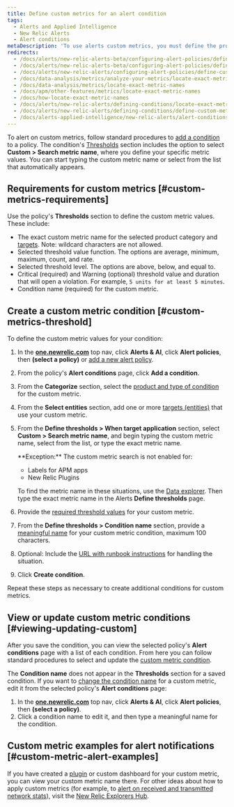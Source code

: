 ```yaml
---
title: Define custom metrics for an alert condition
tags:
  - Alerts and Applied Intelligence
  - New Relic Alerts
  - Alert conditions
metaDescription: 'To use alerts custom metrics, you must define the product and entity, select the exact custom metric name, and define the thresholds.'
redirects:
  - /docs/alerts/new-relic-alerts-beta/configuring-alert-policies/defining-custom-metrics-alert-condition
  - /docs/alerts/new-relic-alerts-beta/configuring-alert-policies/define-custom-metrics-alert-condition
  - /docs/alerts/new-relic-alerts/configuring-alert-policies/define-custom-metrics-alert-condition
  - /docs/data-analysis/metrics/analyze-your-metrics/locate-exact-metric-names
  - /docs/data-analysis/metrics/locate-exact-metric-names
  - /docs/apm/other-features/metrics/locate-exact-metric-names
  - /docs/how-locate-exact-metric-names
  - /docs/alerts/new-relic-alerts/defining-conditions/locate-exact-metric-names
  - /docs/alerts/new-relic-alerts/defining-conditions/define-custom-metrics-alert-condition
  - /docs/alerts-applied-intelligence/new-relic-alerts/alert-conditions/define-custom-metrics-alert-condition
---
```


To alert on custom metrics, follow standard procedures to [add a condition](/docs/alerts/new-relic-alerts-beta/configuring-alert-policies/define-alert-conditions) to a policy. The condition's [Thresholds](/docs/alerts/new-relic-alerts-beta/configuring-alert-policies/define-thresholds-trigger-alert) section includes the option to select **Custom > Search metric name**, where you define your specific metric values. You can start typing the custom metric name or select from the list that automatically appears.

## Requirements for custom metrics [#custom-metrics-requirements]

Use the policy's **Thresholds** section to define the custom metric values. These include:

* The exact custom metric name for the selected product category and [targets](/docs/alerts/new-relic-alerts-beta/configuring-alert-policies/select-product-targets-alert-condition). Note: wildcard characters are not allowed.
* Selected threshold value function. The options are average, minimum, maximum, count, and rate.
* Selected threshold level. The options are above, below, and equal to.
* Critical (required) and Warning (optional) threshold value and duration that will open a violation. For example, `5 units for at least 5 minutes`.
* Condition name (required) for the custom metric.

## Create a custom metric condition [#custom-metrics-threshold]

To define the custom metric values for your condition:

1. In the **[one.newrelic.com](https://one.newrelic.com/ "Link opens in a new window.")** top nav, click **Alerts & AI**, click **Alert policies**, then **(select a policy)** or [add a new alert policy](/docs/alerts/new-relic-alerts-beta/configuring-alert-policies/name-or-rename-alert-policy).
2. From the policy's **Alert conditions** page, click **Add a condition**.
3. From the **Categorize** section, select the [product and type of condition](/docs/alerts/new-relic-alerts-beta/configuring-alert-policies/define-alert-conditions) for the custom metric.
4. From the **Select entities** section, add one or more [targets (entities)](/docs/alerts/new-relic-alerts-beta/configuring-alert-policies/select-product-targets-alert-condition) that use your custom metric.
5. From the **Define thresholds > When target application** section, select **Custom > Search metric name**, and begin typing the custom metric name, select from the list, or type the exact metric name.

   <Callout variant="tip">
     **Exception:** The custom metric search is not enabled for:

     * Labels for APM apps
     * New Relic Plugins

     To find the metric name in these situations, use the [Data explorer](/docs/insights/use-insights-ui/explore-data/metric-explorer-search-chart-metrics-sent-new-relic-agents). Then type the exact metric name in the Alerts **Define thresholds** page.
   </Callout>
6. Provide the [required threshold values](#custom-metrics-requirements) for your custom metric.
7. From the **Define thresholds > Condition name** section, provide a [meaningful name](/docs/alerts/new-relic-alerts-beta/configuring-alert-policies/define-alert-conditions#best-practices-conditions) for your custom metric condition, maximum 100 characters.
8. Optional: Include the [URL with runbook instructions](/docs/alerts/new-relic-alerts-beta/reviewing-alert-incidents/provide-runbook-instructions-alerts) for handling the situation.
9. Click **Create condition**.

Repeat these steps as necessary to create additional conditions for custom metrics.

## View or update custom metric conditions [#viewing-updating-custom]

After you save the condition, you can view the selected policy's **Alert conditions** page with a list of each condition. From here you can follow standard procedures to select and update the [custom metric condition](#custom-metrics-threshold).

The **Condition name** does not appear in the **Thresholds** section for a saved condition. If you want to [change the condition name](/docs/alerts/new-relic-alerts-beta/configuring-alert-policies/define-alert-conditions#rename-condition) for a custom metric, edit it from the selected policy's **Alert conditions** page:

1. In the **[one.newrelic.com](https://one.newrelic.com/ "Link opens in a new window.")** top nav, click **Alerts & AI**, click **Alert policies**, then **(select a policy)**.
2. Click a condition name to edit it, and then type a meaningful name for the condition.

## Custom metric examples for alert notifications [#custom-metric-alert-examples]

If you have created a [plugin](/docs/plugins/developing-plugins/structuring-your-plugin/creating-summary-metrics-plugins) or custom dashboard for your custom metric, you can view your custom metric name there. For other ideas about how to apply custom metrics (for example, to [alert on received and transmitted network stats](https://discuss.newrelic.com/t/alert-on-network-metrics/23902)), visit the [New Relic Explorers Hub](https://discuss.newrelic.com/tags/alerts).
